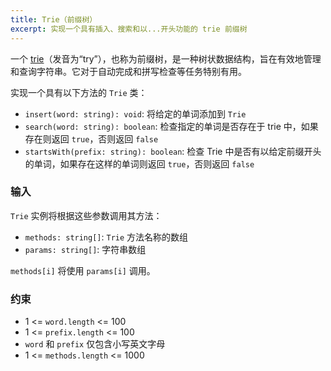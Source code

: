 ```yaml
---
title: Trie（前缀树）
excerpt: 实现一个具有插入、搜索和以...开头功能的 trie 前缀树
---
```



一个 [trie](https://en.wikipedia.org/wiki/Trie)（发音为“try”），也称为前缀树，是一种树状数据结构，旨在有效地管理和查询字符串。它对于自动完成和拼写检查等任务特别有用。

实现一个具有以下方法的 `Trie` 类：

- `insert(word: string): void`: 将给定的单词添加到 `Trie`
- `search(word: string): boolean`: 检查指定的单词是否存在于 trie 中，如果存在则返回 `true`，否则返回 `false`
- `startsWith(prefix: string): boolean`: 检查 Trie 中是否有以给定前缀开头的单词，如果存在这样的单词则返回 `true`，否则返回 `false`

### 输入

`Trie` 实例将根据这些参数调用其方法：

- `methods: string[]`: `Trie` 方法名称的数组
- `params: string[]`: 字符串数组

`methods[i]` 将使用 `params[i]` 调用。

<MDXTestExamples testCases={runTestCases} />

### 约束

- 1 &lt;= `word.length` &lt;= 100
- 1 &lt;= `prefix.length` &lt;= 100
- `word` 和 `prefix` 仅包含小写英文字母
- 1 &lt;= `methods.length` &lt;= 1000
